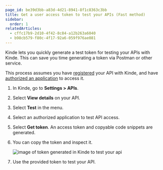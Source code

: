 ```yaml
---
page_id: be39d3bb-a83d-4d21-8941-8f1c8363c3bb
title: Get a user access token to test your APIs (Fast method)
sidebar:
  order: 1
relatedArticles:
  - cffc17b9-2d10-4f42-8c84-a12b263a6040
  - b98cb579-f80c-4f17-92a6-059f976ae081
---
```


Kinde lets you quickly generate a test token for testing your APIs with Kinde. This can save you time generating a token via Postman or other service.

This process assumes you have [registered](/developer-tools/your-apis/register-manage-apis/) your API with Kinde, and have [authorized an application](/developer-tools/your-apis/register-manage-apis/#authorize-or-revoke-authorization-of-an-app-from-the-api) to access it. 

1. In Kinde, go to **Settings > APIs**.
2. Select **View details** on your API.
3. Select **Test** in the menu.
4. Select an authorized application to test API access.
5. Select **Get token**. An access token and copyable code snippets are generated. 
6. You can copy the token and inspect it. 
    
    ![image of token generated in Kinde to test your api](https://imagedelivery.net/skPPZTHzSlcslvHjesZQcQ/7149ab96-02f5-4b03-265e-5ffe0e52d900/public)
    
7. Use the provided token to test your API.
